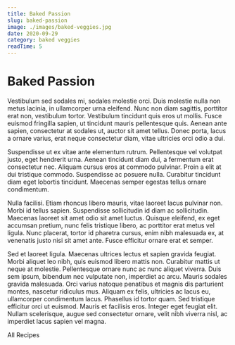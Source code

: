 ```yaml
---
title: Baked Passion
slug: baked-passion
image: ./images/baked-veggies.jpg
date: 2020-09-29
category: baked veggies
readTime: 5
---
```



<Global styles={GlobalStyles} />

<PostStyles>


# Baked Passion

Vestibulum sed sodales mi, sodales molestie orci. Duis molestie nulla non metus lacinia, in ullamcorper urna eleifend. Nunc non diam sagittis, porttitor erat non, vestibulum tortor. Vestibulum tincidunt quis eros ut mollis. Fusce euismod fringilla sapien, ut tincidunt mauris pellentesque quis. Aenean ante sapien, consectetur at sodales ut, auctor sit amet tellus. Donec porta, lacus a ornare varius, erat neque consectetur diam, vitae ultricies orci odio a dui.

Suspendisse ut ex vitae ante elementum rutrum. Pellentesque vel volutpat justo, eget hendrerit urna. Aenean tincidunt diam dui, a fermentum erat consectetur nec. Aliquam cursus eros at commodo pulvinar. Proin a elit at dui tristique commodo. Suspendisse ac posuere nulla. Curabitur tincidunt diam eget lobortis tincidunt. Maecenas semper egestas tellus ornare condimentum.

Nulla facilisi. Etiam rhoncus libero mauris, vitae laoreet lacus pulvinar non. Morbi id tellus sapien. Suspendisse sollicitudin id diam ac sollicitudin. Maecenas laoreet sit amet odio sit amet luctus. Quisque eleifend, ex eget accumsan pretium, nunc felis tristique libero, ac porttitor erat metus vel ligula. Nunc placerat, tortor id pharetra cursus, enim nibh malesuada ex, at venenatis justo nisi sit amet ante. Fusce efficitur ornare erat et semper.

Sed et laoreet ligula. Maecenas ultrices lectus et sapien gravida feugiat. Morbi aliquet leo nibh, quis euismod libero mattis non. Curabitur mattis ut neque at molestie. Pellentesque ornare nunc ac nunc aliquet viverra. Duis sem ipsum, bibendum nec vulputate non, imperdiet ac arcu. Mauris sodales gravida malesuada. Orci varius natoque penatibus et magnis dis parturient montes, nascetur ridiculus mus. Aliquam ex felis, ultricies ac lacus eu, ullamcorper condimentum lacus. Phasellus id tortor quam. Sed tristique efficitur orci ut euismod. Mauris et facilisis eros. Integer eget feugiat elit. Nullam scelerisque, augue sed consectetur ornare, velit nibh viverra nisl, ac imperdiet lacus sapien vel magna.

<Link to="/recipes" className="btn btn-center">
  All Recipes
</Link>

</PostStyles>

